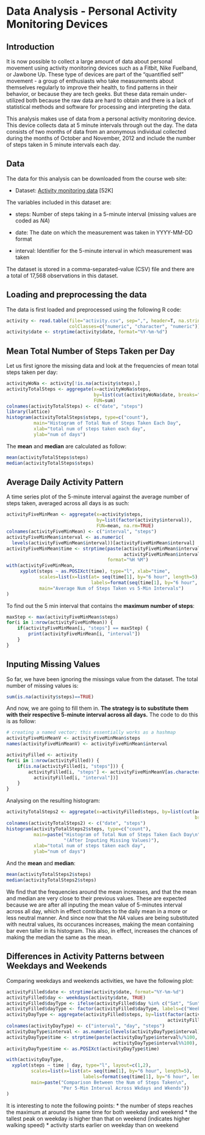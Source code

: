 Data Analysis - Personal Activity Monitoring Devices
========================================================

## Introduction

It is now possible to collect a large amount of data about personal movement using activity monitoring devices such as a Fitbit, Nike Fuelband, or Jawbone Up. These type of devices are part of the "quantified self" movement - a group of enthusiasts who take measurements about themselves regularly to improve their health, to find patterns in their behavior, or because they are tech geeks. But these data remain under-utilized both because the raw data are hard to obtain and there is a lack of statistical methods and software for processing and interpreting the data.

This analysis makes use of data from a personal activity monitoring device. This device collects data at 5 minute intervals through out the day. The data consists of two months of data from an anonymous individual collected during the months of October and November, 2012 and include the number of steps taken in 5 minute intervals each day.

## Data

The data for this analysis can be downloaded from the course web site:

* Dataset: [Activity monitoring data](https://d396qusza40orc.cloudfront.net/repdata%2Fdata%2Factivity.zip) [52K]

The variables included in this dataset are:

* steps: Number of steps taking in a 5-minute interval (missing values are coded as *NA*)

* date: The date on which the measurement was taken in YYYY-MM-DD format

* interval: Identifier for the 5-minute interval in which measurement was taken

The dataset is stored in a comma-separated-value (CSV) file and there are a total of 17,568 observations in this dataset.

## Loading and preprocessing the data

The data is first loaded and preprocessed using the following R code:
```r
activity <- read.table(file="activity.csv", sep=",", header=T, na.strings="NA", 
                       colClasses=c("numeric", "character", "numeric"))
activity$date <- strptime(activity$date, format="%Y-%m-%d")
```

## Mean Total Number of Steps Taken per Day

Let us first ignore the missing data and look at the frequencies of mean total steps taken per day:
```r
activityWoNa <- activity[!is.na(activity$steps),]
activityTotalSteps <- aggregate(x=activityWoNa$steps, 
                                by=list(cut(activityWoNa$date, breaks="day")), 
                                FUN=sum)
colnames(activityTotalSteps) <- c("date", "steps")
library(lattice)
histogram(activityTotalSteps$steps, type=c("count"),
          main="Histogram of Total Num of Steps Taken Each Day", 
          xlab="total num of steps taken each day",
          ylab="num of days")
```

The **mean** and **median** are calculated as follow:
```r
mean(activityTotalSteps$steps)
median(activityTotalSteps$steps)
```

## Average Daily Activity Pattern
A time series plot of the 5-minute interval against the average number of steps taken, averaged across all days is as such:
```r
activityFiveMinMean <- aggregate(x=activity$steps, 
                                 by=list(factor(activity$interval)), 
                                 FUN=mean, na.rm=TRUE)
colnames(activityFiveMinMean) <- c("interval", "steps")
activityFiveMinMean$interval <- as.numeric(
  levels(activityFiveMinMean$interval))[activityFiveMinMean$interval]
activityFiveMinMean$time <- strptime(paste(activityFiveMinMean$interval%/%100, 
                                           activityFiveMinMean$interval%%100), 
                                     format="%H %M")
with(activityFiveMinMean,
     xyplot(steps ~ as.POSIXct(time), type="l", xlab="time",
            scales=list(x=list(at= seq(time[1], by="6 hour", length=5), 
                               labels=format(seq(time[1], by="6 hour", length=5), "%HH"))),
            main="Average Num of Steps Taken vs 5-Min Intervals")
)
```

To find out the 5 min interval that contains the **maximum number of steps**:
```r
maxStep <- max(activityFiveMinMean$steps)
for(i in 1:nrow(activityFiveMinMean)) {
    if(activityFiveMinMean[i, "steps"] == maxStep) {
        print(activityFiveMinMean[i, "interval"])
    }
}
```

## Inputing Missing Values
So far, we have been ignoring the missings value from the dataset. The total number of missing values is:
```r
sum(is.na(activity$steps)==TRUE)
```

And now, we are going to fill them in. **The strategy is to substitute them with their respective 5-minute interval across all days.** The code to do this is as follow:
```r
# creating a named vector; this essentially works as a hashmap
activityFiveMinMeanV <- activityFiveMinMean$steps
names(activityFiveMinMeanV) <- activityFiveMinMean$interval

activityFilled <- activity
for(i in 1:nrow(activityFilled)) {
    if(is.na(activityFilled[i, "steps"])) {
        activityFilled[i, "steps"] <- activityFiveMinMeanV[as.character(
          activityFilled[i, "interval"])]
    }
}
```

Analysing on the resulting histogram:

```r
activityTotalSteps2 <- aggregate(x=activityFilled$steps, by=list(cut(activityFilled$date, 
                                                                     breaks="day")), FUN=sum)
colnames(activityTotalSteps2) <- c("date", "steps")
histogram(activityTotalSteps2$steps, type=c("count"),
          main=paste("Histogram of Total Num of Steps Taken Each Day\n",
                     "(After Inputing Missing Values)"), 
          xlab="total num of steps taken each day",
          ylab="num of days")
```

And the **mean** and **median**:
```r
mean(activityTotalSteps2$steps)
median(activityTotalSteps2$steps)
```

We find that the frequencies around the mean increases, and that the mean and median are very close to their previous values.  These are expected because we are after all inputing the mean value of 5-minutes interval across all day, which in effect contributes to the daily mean in a more or less neutral manner.  And since now that the *NA* values are being substituted with neutral values, its occurances increases, making the mean containing bar even taller in its histogram.  This also, in effect, increases the chances of making the median the same as the mean.

## Differences in Activity Patterns between Weekdays and Weekends

Comparing weekdays and weekends activities, we have the following plot:
```r
activityFilled$date <- strptime(activity$date, format="%Y-%m-%d")
activityFilled$day <- weekdays(activity$date, TRUE)
activityFilled$dayType <- ifelse(activityFilled$day %in% c("Sat", "Sun"), 1, 0)
activityFilled$dayType <- factor(activityFilled$dayType, labels=c("Weekday", "Weekend"))
activityDayType <- aggregate(activityFilled$steps, by=list(factor(activityFilled$interval),
                                                           activityFilled$dayType), FUN=mean)
colnames(activityDayType) <- c("interval", "day", "steps")
activityDayType$interval <- as.numeric(levels(activityDayType$interval))[activityDayType$interval]
activityDayType$time <- strptime(paste(activityDayType$interval%/%100, 
                                       activityDayType$interval%%100), format="%H %M")
activityDayType$time <- as.POSIXct(activityDayType$time)

with(activityDayType, 
  xyplot(steps ~ time | day, type="l", layout=c(1,2),
         scales=list(x=list(at= seq(time[1], by="6 hour", length=5), 
                            labels=format(seq(time[1], by="6 hour", length=5), "%HH"))),
         main=paste("Comparison Between the Num of Steps Taken\n",
                    "Per 5-Min Interval Across Wkdays and Wkends"))
)
```

It is interesting to note the following points:
* the number of steps reaches the maximum at around the same time for both weekday and weekend
* the tallest peak on weekday is higher than that on weekend (indicates higher walking speed)
* activity starts earlier on weekday than on weekend
